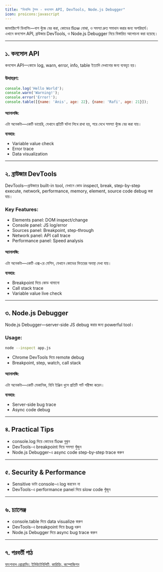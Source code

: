 ```yaml
---
title: "ডিবাগিং টুলস - কনসোল API, DevTools, Node.js Debugger"
icon: proicons:javascript
---
```


জাভাস্ক্রিপ্টে ডিবাগিং—বাগ খুঁজে বের করা, কোডের flow বোঝা, ও সমস্যা দ্রুত সমাধান করার জন্য অপরিহার্য। এখানে কনসোল API, ব্রাউজার DevTools, ও Node.js Debugger নিয়ে বিস্তারিত আলোচনা করা হয়েছে।

---

## ১. কনসোল API

কনসোল API—কোডে log, warn, error, info, table ইত্যাদি দেখানোর জন্য ব্যবহৃত হয়।

### উদাহরণ:
```js
console.log('Hello World');
console.warn('Warning!');
console.error('Error!');
console.table([{name: 'Anis', age: 22}, {name: 'Rafi', age: 21}]);
```

#### অ্যানালজি:
এটা অনেকটা—একটি ডায়েরি, যেখানে প্রতিটি ঘটনা লিখে রাখা হয়, পরে দেখে সমস্যা খুঁজে বের করা যায়।

**ব্যবহার:**
- Variable value check
- Error trace
- Data visualization

---

## ২. ব্রাউজার DevTools

DevTools—ব্রাউজারে built-in tool, যেখানে কোড inspect, break, step-by-step execute, network, performance, memory, element, source code debug করা যায়।

### Key Features:
- Elements panel: DOM inspect/change
- Console panel: JS log/error
- Sources panel: Breakpoint, step-through
- Network panel: API call trace
- Performance panel: Speed analysis

#### অ্যানালজি:
এটা অনেকটা—একটি এক্স-রে মেশিন, যেখানে কোডের ভিতরের অবস্থা দেখা যায়।

**ব্যবহার:**
- Breakpoint দিয়ে কোড থামানো
- Call stack trace
- Variable value live check

---

## ৩. Node.js Debugger

Node.js Debugger—server-side JS debug করার জন্য powerful tool।

### Usage:
```bash
node --inspect app.js
```

- Chrome DevTools দিয়ে remote debug
- Breakpoint, step, watch, call stack

#### অ্যানালজি:
এটা অনেকটা—একটি মেকানিক, যিনি ইঞ্জিন খুলে প্রতিটি পার্ট পরীক্ষা করেন।

**ব্যবহার:**
- Server-side bug trace
- Async code debug

---

## ৪. Practical Tips
- console.log দিয়ে কোডের flow বুঝুন
- DevTools-এ breakpoint দিয়ে সমস্যা খুঁজুন
- Node.js Debugger-এ async code step-by-step trace করুন

---

## ৫. Security & Performance
- Sensitive ডাটা console-এ log করবেন না
- DevTools-এ performance panel দিয়ে slow code খুঁজুন

---

## ৬. চ্যালেঞ্জ
- console.table দিয়ে data visualize করুন
- DevTools-এ breakpoint দিয়ে bug ধরুন
- Node.js Debugger দিয়ে async bug trace করুন

---

## ৭. পরবর্তী পাঠ

[ফাংশনাল প্রোগ্রামিং: ইমিউটেবিলিটি, কারিয়িং, কম্পোজিশন](/js/functional-programming)
